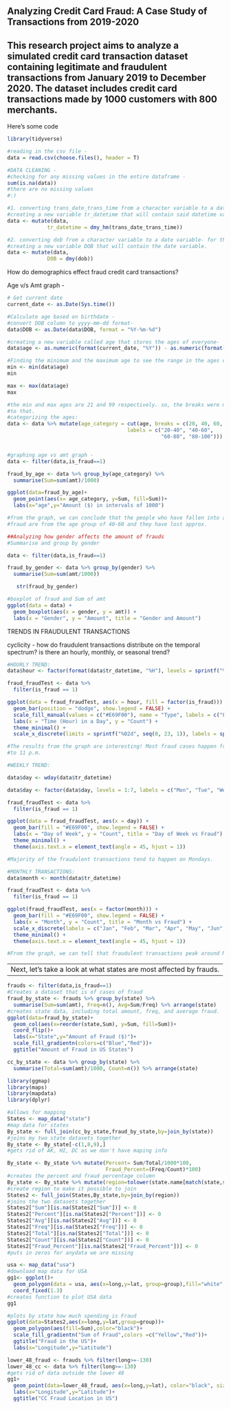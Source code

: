 **Analyzing Credit Card Fraud: A Case Study of Transactions from 2019-2020**
---
This research project aims to analyze a simulated credit card transaction dataset containing legitimate and fraudulent transactions from January 2019 to December 2020. The dataset includes credit card transactions made by 1000 customers with 800 merchants.
---

Here’s some code

```{r}
library(tidyverse)
```

```{r}
#reading in the csv file - 
data = read.csv(choose.files(), header = T)
```

```{r}
#DATA CLEANING - 
#checking for any missing values in the entire dataframe - 
sum(is.na(data))
#there are no missing values
#:)
```
```{r}
#1. converting trans_date_trans_time from a character variable to a datetime variable - for this we will be 
#creating a new variable tr_datetime that will contain said datetime variable.
data <- mutate(data,
             tr_datetime = dmy_hm(trans_date_trans_time))

#2. converting dob from a character variable to a date variable- for this we will be 
#creating a new variable DOB that will contain the date variable.
data <- mutate(data,
             DOB = dmy(dob))
```

How do demographics effect fraud credit card transactions? 

Age v/s Amt graph - 
```{r}
# Get current date
current_date <- as.Date(Sys.time())

#Calculate age based on birthdate - 
#convert DOB column to yyyy-mm-dd format-
data$DOB <- as.Date(data$DOB, format = "%Y-%m-%d")  

#creating a new variable called age that stores the ages of everyone- 
data$age <- as.numeric(format(current_date, "%Y")) - as.numeric(format(data$DOB, "%Y"))  

#Finding the minimum and the maximum age to see the range in the ages of the people:
min <- min(data$age)
min

max <- max(data$age)
max

#the min and max ages are 21 and 99 respectively. so, the breaks were made according 
#to that.
#categorizing the ages: 
data <- data %>% mutate(age_category = cut(age, breaks = c(20, 40, 60, 80, 100),
                                       labels = c("20-40", "40-60",
                                                  "60-80", "80-100")))


#graphing age vs amt graph - 
data <- filter(data,is_fraud==1)

fraud_by_age <- data %>% group_by(age_category) %>%
  summarise(Sum=sum(amt)/1000)

ggplot(data=fraud_by_age)+
  geom_point(aes(x= age_category, y=Sum, fill=Sum))+
  labs(x="age",y="Amount ($) in intervals of 1000") 

#from the graph, we can conclude that the people who have fallen into a 
#fraud are from the age group of 40-60 and they have lost approx. 
```
```{r}
##Analyzing how gender affects the amount of frauds
#Summarise and group by gender

data <- filter(data,is_fraud==1)

fraud_by_gender <- data %>% group_by(gender) %>%
  summarise(Sum=sum(amt/1000))

   str(fraud_by_gender)

#boxplot of fraud and Sum of amt
ggplot(data = data) +
  geom_boxplot(aes(x = gender, y = amt)) +
  labs(x = "Gender", y = "Amount", title = "Gender and Amount")

```

TRENDS IN FRAUDULENT TRANSACTIONS

cyclicity - how do fraudulent transactions distribute on the temporal spectrum?
is there an hourly, monthly, or seasonal trend?


```{r}
#HOURLY TREND:
data$hour <- factor(format(data$tr_datetime, "%H"), levels = sprintf("%02d", 0:23))

fraud_fraudTest <- data %>%
  filter(is_fraud == 1)

ggplot(data = fraud_fraudTest, aes(x = hour, fill = factor(is_fraud))) +
  geom_bar(position = "dodge", show.legend = FALSE) +
  scale_fill_manual(values = c("#E69F00"), name = "Type", labels = c("Fraud")) +
  labs(x = "Time (Hour) in a Day", y = "Count") +
  theme_minimal() +
  scale_x_discrete(limits = sprintf("%02d", seq(0, 23, 1)), labels = sprintf("%02d", seq(0, 23, 1)))

#The results from the graph are interesting! Most fraud cases happen from 10:00 p.m. 
#to 11 p.m. 
```

```{r}
#WEEKLY TREND:

data$day <- wday(data$tr_datetime)

data$day <- factor(data$day, levels = 1:7, labels = c("Mon", "Tue", "Wed", "Thu", "Fri", "Sat", "Sun"))

fraud_fraudTest <- data %>% 
  filter(is_fraud == 1)

ggplot(data = fraud_fraudTest, aes(x = day)) +
  geom_bar(fill = "#E69F00", show.legend = FALSE) +
  labs(x = "Day of Week", y = "Count", title = "Day of Week vs Fraud") +
  theme_minimal() +
  theme(axis.text.x = element_text(angle = 45, hjust = 1))

#Majority of the fraudulent transactions tend to happen on Mondays.
```

```{r}
#MONTHLY TRANSACTIONS:
data$month <- month(data$tr_datetime)

fraud_fraudTest <- data %>%
  filter(is_fraud == 1)

ggplot(fraud_fraudTest, aes(x = factor(month))) +
  geom_bar(fill = "#E69F00", show.legend = FALSE) +
  labs(x = "Month", y = "Count", title = "Month vs Fraud") +
  scale_x_discrete(labels = c("Jan", "Feb", "Mar", "Apr", "May", "Jun", "Jul", "Aug", "Sep", "Oct", "Nov", "Dec")) +
  theme_minimal() +
  theme(axis.text.x = element_text(angle = 45, hjust = 1))

#From the graph, we can tell that fraudulent transactions peak around March - May.
```

---
Next, let's take a look at what states are most affected by frauds.
---

```{r}
frauds <- filter(data,is_fraud==1)
#Creates a dataset that is of cases of fraud
fraud_by_state <- frauds %>% group_by(state) %>%
  summarise(Sum=sum(amt), Freq=n(), Avg=Sum/Freq) %>% arrange(state)
#creates state data, including total amount, freq, and average fraud.
ggplot(data=fraud_by_state)+
  geom_col(aes(x=reorder(state,Sum), y=Sum, fill=Sum))+
  coord_flip()+
  labs(x="State",y="Amount of Fraud ($)")+
  scale_fill_gradientn(colors=c("Blue","Red"))+
  ggtitle("Amount of Fraud in US States")

```
```{r}
cc_by_state <- data %>% group_by(state) %>%
  summarise(Total=sum(amt)/1000, Count=n()) %>% arrange(state)
```

```{r}
library(ggmap)
library(maps)
library(mapdata)
library(dplyr)
```

```{r}
#allows for mapping
States <- map_data("state")
#map data for states
By_state <- full_join(cc_by_state,fraud_by_state,by=join_by(state))
#joins my two state datasets together
By_state <- By_state[-c(1,8,9),]
#gets rid of AK, HI, DC as we don't have maping info
```

```{r}
By_state <- By_state %>% mutate(Percent= Sum/Total/1000*100,
                                Fraud_Percent=(Freq/Count)*100)
#creates the percent and fraud percentage column 
By_state <- By_state %>% mutate(region=tolower(state.name[match(state,state.abb)]))
#create region to make it possible to join
States2 <- full_join(States,By_state,by=join_by(region))
#joins the two datasets together
States2["Sum"][is.na(States2["Sum"])] <- 0
States2["Percent"][is.na(States2["Percent"])] <- 0
States2["Avg"][is.na(States2["Avg"])] <- 0
States2["Freq"][is.na(States2["Freq"])] <- 0
States2["Total"][is.na(States2["Total"])] <- 0
States2["Count"][is.na(States2["Count"])] <- 0
States2["Fraud_Percent"][is.na(States2["Fraud_Percent"])] <- 0
#puts in zeros for anydata we are missing
```

```{r}
usa <- map_data("usa")
#download map data for USA
gg1<- ggplot()+
  geom_polygon(data = usa, aes(x=long,y=lat, group=group),fill="white",color="black")+
  coord_fixed(1.3)
#creates function to plot USA data
gg1
```

```{r}
#plots by state how much spending is Fraud
ggplot(data=States2,aes(x=long,y=lat,group=group))+
  geom_polygon(aes(fill=Sum),color="black")+
  scale_fill_gradientn("Sum of Fraud",colors =c("Yellow","Red"))+
  ggtitle("Fraud in the US")+
  labs(x="Longitude",y="Latitude")
```

```{r}
lower_48_fraud <- frauds %>% filter(long>=-130)
lower_48_cc <- data %>% filter(long>=-130)
#gets rid of data outside the lower 48
gg1+
  geom_point(data=lower_48_fraud, aes(x=long,y=lat), color="black", size=.5)+
  labs(x="Longitude",y="Latitude")+
  ggtitle("CC Fraud Location in US")
```


